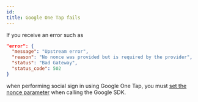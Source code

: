 ```yaml
---
id:
title: Google One Tap fails
---
```


If you receive an error such as

```json
"error": {
  "message": "Upstream error",
  "reason": "No nonce was provided but is required by the provider",
  "status": "Bad Gateway",
  "status_code": 502
}
```

when performing social sign in using Google One Tap, you must
[set the nonce parameter](https://developers.google.com/identity/gsi/web/reference/js-reference#nonce) when calling the Google
SDK.

